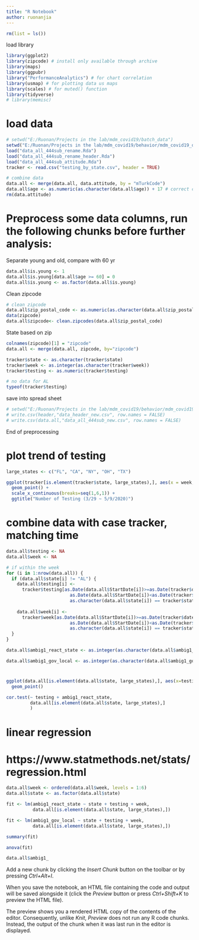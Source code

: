 ```yaml
---
title: "R Notebook"
author: ruonanjia
---
```



```r
rm(list = ls())
```

load library
```r
library(ggplot2)
library(zipcode) # install only available through archive
library(maps)
library(ggpubr)
library("PerformanceAnalytics") # for chart correlation
library(usmap) # for plotting data us maps
library(scales) # for muted() function
library(tidyverse)
# library(memisc)
```

# load data
```r
# setwd("E:/Ruonan/Projects in the lab/mdm_covid19/batch_data")
setwd("E:/Ruonan/Projects in the lab/mdm_covid19/behavior/mdm_covid19_data")
load("data_all_444sub_rename.Rda")
load("data_all_444sub_rename_header.Rda")
load("data_all_444sub_attitude.Rda")
tracker <- read.csv("testing_by_state.csv", header = TRUE)

# combine data
data.all <- merge(data.all, data.attitude, by = "mTurkCode")
data.all$age <- as.numeric(as.character(data.all$age)) + 17 # correct coding
rm(data.attitude)
```

# Preprocess some data columns, run the following chunks before further analysis:

Separate young and old, compare with 60 yr
```r
data.all$is.young <- 1
data.all$is.young[data.all$age >= 60] = 0 
data.all$is.young <- as.factor(data.all$is.young)
```

Clean zipcode
```r
# clean zipcode
data.all$zip_postal_code <- as.numeric(as.character(data.all$zip_postal_code))
data(zipcode)
data.all$zipcode<- clean.zipcodes(data.all$zip_postal_code)
```

State based on zip
```r
colnames(zipcode)[1] = "zipcode"
data.all <- merge(data.all, zipcode, by="zipcode")
```


```r
tracker$state <- as.character(tracker$state)
tracker$week <- as.integer(as.character(tracker$week))
tracker$testing <- as.numeric(tracker$testing)

# no data for AL
typeof(tracker$testing)
```

save into spread sheet
```r
# setwd("E:/Ruonan/Projects in the lab/mdm_covid19/behavior/mdm_covid19_data")
# write.csv(header,"data_header_new.csv", row.names = FALSE)
# write.csv(data.all,"data_all_444sub_new.csv", row.names = FALSE)
```
End of preprocessing



# plot trend of testing
```r
large_states <- c("FL", "CA", "NY", "OH", "TX")

ggplot(tracker[is.element(tracker$state, large_states),], aes(x = week, y = testing, color = state)) +
  geom_point() +
  scale_x_continuous(breaks=seq(1,6,1)) +
  ggtitle("Number of Testing (3/29 ~ 5/9/2020)")
```

# combine data with case tracker, matching time
```r
data.all$testing <- NA
data.all$week <- NA

# if within the week
for (i in 1:nrow(data.all)) {
  if (data.all$state[i] != "AL") {
    data.all$testing[i] <-
      tracker$testing[as.Date(data.all$StartDate[i])>=as.Date(tracker$date) &
                        as.Date(data.all$StartDate[i])<as.Date(tracker$date)+7 &
                        as.character(data.all$state[i]) == tracker$state]
    
    data.all$week[i] <-
      tracker$week[as.Date(data.all$StartDate[i])>=as.Date(tracker$date) &
                        as.Date(data.all$StartDate[i])<as.Date(tracker$date)+7 &
                        as.character(data.all$state[i]) == tracker$state]
  }
}

```

```r
data.all$ambig1_react_state <- as.integer(as.character(data.all$ambig1_react_state))

data.all$ambig1_gov_local <- as.integer(as.character(data.all$ambig1_gov_local))
```

#
```r
ggplot(data.all[is.element(data.all$state, large_states),], aes(x=testing, y=ambig1_react_state)) +
  geom_point()

cor.test(~ testing + ambig1_react_state,
         data.all[is.element(data.all$state, large_states),]
         )
```

# linear regression
# https://www.statmethods.net/stats/regression.html

```r
data.all$week <- ordered(data.all$week, levels = 1:6)
data.all$state <- as.factor(data.all$state)

fit <- lm(ambig1_react_state ~ state + testing + week, 
          data.all[is.element(data.all$state, large_states),])

fit <- lm(ambig1_gov_local ~ state + testing + week, 
          data.all[is.element(data.all$state, large_states),])

summary(fit)

anova(fit)

data.all$ambig1_
```


Add a new chunk by clicking the *Insert Chunk* button on the toolbar or by pressing *Ctrl+Alt+I*.

When you save the notebook, an HTML file containing the code and output will be saved alongside it (click the *Preview* button or press *Ctrl+Shift+K* to preview the HTML file).

The preview shows you a rendered HTML copy of the contents of the editor. Consequently, unlike *Knit*, *Preview* does not run any R code chunks. Instead, the output of the chunk when it was last run in the editor is displayed.

